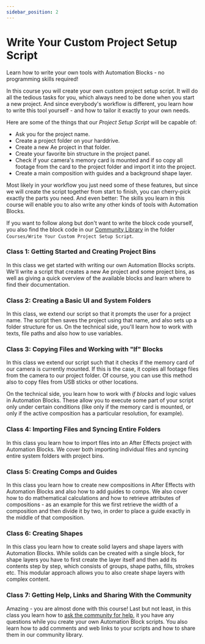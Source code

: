 ```yaml
---
sidebar_position: 2
---
```



# Write Your Custom Project Setup Script

Learn how to write your own tools with Automation Blocks - no programming skills required!

In this course you will create your own custom project setup script. It will do all the tedious tasks for you, which always need to be done when you start a new project. And since everybody's workflow is different, you learn how to write this tool yourself - and how to tailor it exactly to your own needs.

Here are some of the things that our *Project Setup Script* will be capable of:
- Ask you for the project name.
- Create a project folder on your harddrive.
- Create a new Ae project in that folder.
- Create your favorite bin structure in the project panel.
- Check if your camera's memory card is mounted and if so copy all footage from the card to the project folder and import it into the project.
- Create a main composition with guides and a background shape layer.

Most likely in your workflow you just need some of these features, but since we will create the script together from start to finish, you can cherry-pick exactly the parts you need. And even better: The skills you learn in this course will enable you to also write any other kinds of tools with Automation Blocks.

If you want to follow along but don't want to write the block code yourself, you also find the block code in our [Community Library](intro.mdx#access-community-library) in the folder `Courses/Write Your Custom Project Setup Script`.

### Class 1: Getting Started and Creating Project Bins

<Youtube id="ZI889pJlJt0"/>


In this class we get started with writing our own Automation Blocks scripts. We'll write a script that creates a new Ae project and some project bins, as well as giving a quick overview of the available blocks and learn where to find their documentation.

### Class 2: Creating a Basic UI and System Folders

<Youtube id="RYKp-AMKNzM"/>


In this class, we extend our script so that it prompts the user for a project name. The script then saves the project using that name, and also sets up a folder structure for us.
On the technical side, you'll learn how to work with texts, file paths and also how to use variables.

### Class 3: Copying Files and Working with "If" Blocks

<Youtube id="Rg2IhWxOiUs"/>

In this class we extend our script such that it checks if the memory card of our camera is currently mounted. If this is the case, it copies all footage files from the camera to our project folder. Of course, you can use this method also to copy files from USB sticks or other locations.

On the technical side, you learn how to work with *if blocks* and logic values in Automation Blocks. These allow you to execute some part of your script only under certain conditions (like only if the memory card is mounted, or only if the active composition has a particular resolution, for example).

### Class 4: Importing Files and Syncing Entire Folders

<Youtube id="4R7Dv2VxgA0"/>

In this class you learn how to import files into an After Effects project with Automation Blocks. We cover both importing individual files and syncing entire system folders with project bins.


### Class 5: Creating Comps and Guides

<Youtube id="JtSuA_o9HlE"/>

In this class you learn how to create new compositions in After Effects with Automation Blocks and also how to add guides to comps. We also cover how to do mathematical calculations and how to retrieve attributes of compositions - as an example for this we first retrieve the width of a composition and then divide it by two, in order to place a guide exactly in the middle of that composition.

### Class 6: Creating Shapes

<Youtube id="oZl_Gz5zwXo"/>

In this class you learn how to create solid layers and shape layers with Automation Blocks. While solids can be created with a single block, for shape layers you have to first create the layer itself and then add its contents step by step, which consists of groups, shape paths, fills, strokes etc. This modular approach allows you to also create shape layers with complex content.

### Class 7: Getting Help, Links and Sharing With the Community

<Youtube id="aT44jURnuMQ"/>

Amazing - you are almost done with this course! Last but not least, in this class you learn how to [ask the community for help](intro.mdx#join-the-community), it you have any questions while you create your own Automation Block scripts. You also learn how to add comments and web links to your scripts and how to share them in our community library.